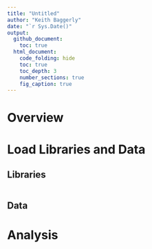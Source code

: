 ```yaml
---
title: "Untitled"
author: "Keith Baggerly"
date: "`r Sys.Date()"
output: 
  github_document:
    toc: true
  html_document:
    code_folding: hide
    toc: true
    toc_depth: 3
    number_sections: true
    fig_caption: true
---
```


# Overview

# Load Libraries and Data

## Libraries

```r

```

## Data

# Analysis
